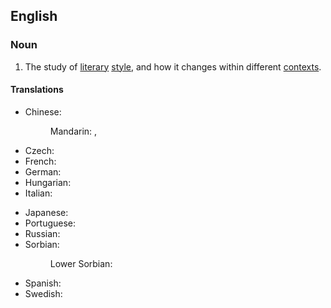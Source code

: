 ==English==

===Noun===
{{wikipedia|stylistics (linguistics)}}
{{en-noun|-}}

# {{lb|en|linguistics}} The study of [[literary]] [[style]], and how it changes within different [[context]]s.

====Translations====
{{trans-top|study of literary style}}
* Chinese:
*: Mandarin: {{t|cmn|文體學|sc=Hani}}, {{t|cmn|文体学|tr=wéntǐxué|sc=Hani}}
* Czech: {{t|cs|stylistika|f}}
* French: {{t+|fr|stylistique|f}}
* German: {{t+|de|Stilistik|f}}
* Hungarian: {{t|hu|stilisztika}}
* Italian: {{t|it|stilistica|f}}
{{trans-mid}}
* Japanese: {{t|ja|文体論|tr=ぶんたいろん, buntairon|sc=Jpan}}
* Portuguese: {{t+|pt|estilística|f}}
* Russian: {{t+|ru|стили́стика|f}}
* Sorbian:
*: Lower Sorbian: {{t|dsb|stilistika|f}}
* Spanish: {{t+|es|estilística|f}}
* Swedish: {{t+|sv|stilistik|c}}
{{trans-bottom}}